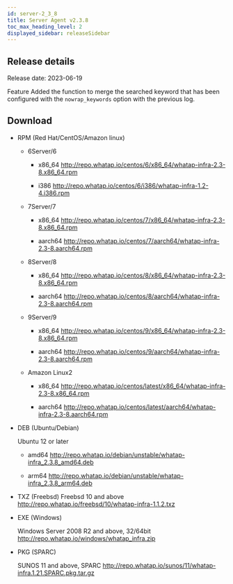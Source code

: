 ```yaml
---
id: server-2_3_8
title: Server Agent v2.3.8
toc_max_heading_level: 2
displayed_sidebar: releaseSidebar
---
```


## Release details

Release date: 2023-06-19

<p><Status>Feature</Status> Added the function to merge the searched keyword that has been configured with the <code>nowrap_keywords</code> option with the previous log.</p>

## Download

- RPM (Red Hat/CentOS/Amazon linux)

  - 6Server/6

    - x86_64 http://repo.whatap.io/centos/6/x86_64/whatap-infra-2.3-8.x86_64.rpm

    - i386 http://repo.whatap.io/centos/6/i386/whatap-infra-1.2-4.i386.rpm

  - 7Server/7

    - x86_64 http://repo.whatap.io/centos/7/x86_64/whatap-infra-2.3-8.x86_64.rpm

    - aarch64 http://repo.whatap.io/centos/7/aarch64/whatap-infra-2.3-8.aarch64.rpm

  - 8Server/8

    - x86_64 http://repo.whatap.io/centos/8/x86_64/whatap-infra-2.3-8.x86_64.rpm

    - aarch64 http://repo.whatap.io/centos/8/aarch64/whatap-infra-2.3-8.aarch64.rpm

  - 9Server/9

    - x86_64 http://repo.whatap.io/centos/9/x86_64/whatap-infra-2.3-8.x86_64.rpm

    - aarch64 http://repo.whatap.io/centos/9/aarch64/whatap-infra-2.3-8.aarch64.rpm

  - Amazon Linux2

    - x86_64 http://repo.whatap.io/centos/latest/x86_64/whatap-infra-2.3-8.x86_64.rpm

    - aarch64 http://repo.whatap.io/centos/latest/aarch64/whatap-infra-2.3-8.aarch64.rpm

- DEB (Ubuntu/Debian)

  Ubuntu 12 or later

  - amd64 http://repo.whatap.io/debian/unstable/whatap-infra_2.3.8_amd64.deb

  - arm64 http://repo.whatap.io/debian/unstable/whatap-infra_2.3.8_arm64.deb

- TXZ (Freebsd)
  Freebsd 10 and above http://repo.whatap.io/freebsd/10/whatap-infra-1.1.2.txz

- EXE (Windows)

  Windows Server 2008 R2 and above, 32/64bit http://repo.whatap.io/windows/whatap_infra.zip

- PKG (SPARC)

  SUNOS 11 and above, SPARC http://repo.whatap.io/sunos/11/whatap-infra.1.21.SPARC.pkg.tar.gz

